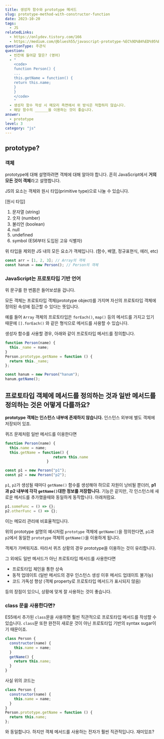 ```yaml
---
title: 생성자 함수와 prototype 메서드
slug: prototype-method-with-constructor-function
date: 2023-10-20
tags:
  - JS
relatedLinks:
  - https://onlydev.tistory.com/166
  - https://medium.com/@bluesh55/javascript-prototype-%EC%9D%B4%ED%95%B4%ED%95%98%EA%B8%B0-f8e67c286b67
questionType: 주관식
question:
  - 빈칸에 들어갈 말은? (영어)
  - "
    <code>
    function Person() {
    ...
    this.getName = function() {
    return this.name;
    }
    }
    </code>
    "
  - 생성자 함수 작성 시 메모리 측면에서 위 방식은 적합하지 않습니다.
  - 해당 함수의 ______을 이용하는 것이 좋습니다.
answer:
  - prototype
level: 3
category: "js"
---
```


## prototype?

### 객체

prototype에 대해 설명하려면 객체에 대해 알아야 합니다.
흔히 JavaScript에서 **거의 모든 것이 객체**라고 설명합니다.

JS의 요소는 객체와 원시 타입(primitive type)으로 나눌 수 있습니다.

[원시 타입]

1. 문자열 (string)
2. 숫자 (number)
3. 불리언 (boolean)
4. null
5. undefined
6. symbol (ES6부터 도입된 고유 식별자)

위 타입을 제외한 JS 내의 모든 요소가 객체입니다. (함수, 배열, 정규표현식, 에러, etc)

```javascript
const arr = [1, 2, 3]; // Array의 객체
const hanum = new Person(); // Person의 객체
```

### JavaScript는 프로토타입 기반 언어

위 문구를 한 번쯤은 들어보셨을 겁니다.

모든 객체는 프로토타입 객체(prototype object)를 가지며 자신의 프로토타입 객체에 정의된 속성에 접근할 수 있다는 뜻입니다.

예를 들어 `Array` 객체의 프로토타입은 `forEach()`, `map()` 등의 메서드를 가지고 있기 때문에 `[].forEach()` 와 같은 형식으로 메서드를 사용할 수 있습니다.

생성자 함수를 사용할 경우, 아래와 같이 프로토타입 메서드를 정의합니다.

```javascript
function Person(name) {
  this._name = name;
}
Person.prototype.getName = function () {
  return this._name;
};

const hanum = new Person("hanum");
hanum.getName();
```

## 프로토타입 객체에 메서드를 정의하는 것과 일반 메서드를 정의하는 것은 어떻게 다를까요?

**prototype 객체는 인스턴스 내부에 존재하지 않습니다.**
인스턴스 외부에 별도 객체에 저장되어 있죠.

퀴즈 문제처럼 일반 메서드를 이용한다면

```javascript
function Person(name) {
  this.name = name;
  this.getName = function() {
                      return this.name
                   }

const p1 = new Person("p1");
const p2 = new Person("p2");
```

`p1`, `p2`가 생성될 때마다 `getName()` 함수를 생성해야 하므로 자원이 낭비될 뿐더러, **p1과 p2 내부에 각각 `getName()`대한 정보를 저장합니다.** 기능은 같지만, 각 인스턴스에 새로운 메서드를 추가했을때와 동일하게 동작합니다. 아래처럼요.

```javascript
p1.someFunc = () => {};
p2.otherFunc = () => {};
```

이는 메모리 관리에 비효율적입니다.

위의 prototype 설명의 예시처럼 `prototype` 객체에 `getName()`을 정의한다면, `p1`과 `p2`에서 동일한 `prototype` 객체의 `getName()`을 이용하게 됩니다.

객체가 가벼워지죠.
따라서 퀴즈 상황의 경우 prototype을 이용하는 것이 유리합니다.

그 외에도 일반 메서드가 아닌 프로토타입 메서드를 사용한다면

- 프로토타입 체인을 통한 상속
- 동적 업데이트 (일반 메서드의 경우 인스턴스 생성 이후 메서드 업데이트 불가능)
- 코드 가독성 향상 (객체 property로 프로토타입 메서드가 표시되지 않음)

등의 장점이 있으니, 상황에 맞게 잘 사용하는 것이 좋습니다.

### class 문을 사용한다면?

ES5에서 추가된 `class`문을 사용하면 훨씬 직관적으로 프로토타입 메서드를 작성할 수 있습니다.
`class`문 또한 완전히 새로운 것이 아닌 프로토타입 기반의 syntax sugar이기 때문이죠.

```javascript
class Person {
  constructor(name) {
    this.name = name;
  }
  getName() {
    return this.name;
  }
}
```

사실 위의 코드는

```javascript
class Person {
  constructor(name) {
    this.name = name;
  }
}
Person.prototype.getName = function () {
  return this.name;
};
```

와 동일합니다. 하지만 객체 메서드를 사용하는 전자가 훨씬 직관적입니다. 재미있죠?
